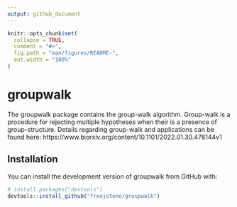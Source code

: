 ```yaml
---
output: github_document
---
```


<!-- README.md is generated from README.Rmd. Please edit that file -->

```r
knitr::opts_chunk$set(
  collapse = TRUE,
  comment = "#>",
  fig.path = "man/figures/README-",
  out.width = "100%"
)
```

# groupwalk

<!-- badges: start -->
<!-- badges: end -->

The groupwalk package contains the group-walk algorithm. Group-walk is a procedure for rejecting multiple hypotheses when their is a presence of group-structure. Details regarding group-walk and applications can be found here: https://www.biorxiv.org/content/10.1101/2022.01.30.478144v1

## Installation

You can install the development version of groupwalk from GitHub with:

``` r
# install.packages("devtools")
devtools::install_github("freejstone/groupwalk")
```
